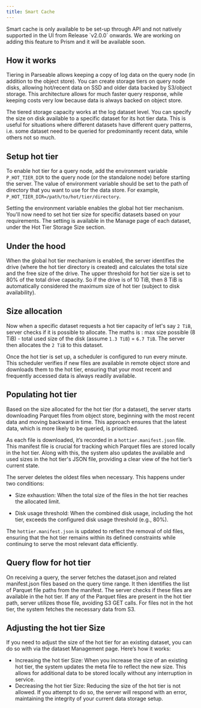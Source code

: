 ```yaml
---
title: Smart Cache
---
```


<Callout type="info">
Smart cache is only available to be set-up through API and not natively supported in the UI from Release `v2.0.0` onwards. We are working on adding this feature to Prism and it will be available soon.
</Callout>

## How it works

Tiering in Parseable allows keeping a copy of log data on the query node (in addition to the object store). You can create storage tiers on query node disks, allowing hot/recent data on SSD and older data backed by S3/object storage. This architecture allows for much faster query response, while keeping costs very low because data is always backed on object store.

The tiered storage capacity works at the log dataset level. You can specify the size on disk available to a specific dataset for its hot tier data. This is useful for situations where different datasets have different query patterns, i.e. some dataset need to be queried for predominantly recent data, while others not so much.

## Setup hot tier

To enable hot tier for a query node, add the environment variable `P_HOT_TIER_DIR` to the query node (or the standalone node) before starting the server. The value of environment variable should be set to the path of directory that you want to use for the data store. For example, `P_HOT_TIER_DIR=/path/to/hot/tier/directory`.

Setting the environment variable enables the global hot tier mechanism. You'll now need to set hot tier size for specific datasets based on your requirements. The setting is available in the Manage page of each dataset, under the Hot Tier Storage Size section.

## Under the hood

When the global hot tier mechanism is enabled, the server identifies the drive (where the hot tier directory is created) and calculates the total size and the free size of the drive. The upper threshold for hot tier size is set to 80% of the total drive capacity. So if the drive is of 10 TiB, then 8 TiB is automatically considered the maximum size of hot tier (subject to disk availability).

## Size allocation

Now when a specific dataset requests a hot tier capacity of let's say `2 TiB`, server checks if it is possible to allocate. The maths is : max size possible (8 TiB) - total used size of the disk (assume `1.3 TiB`) = `6.7 TiB`. The server then allocates the `2 TiB` to this dataset.

Once the hot tier is set up, a scheduler is configured to run every minute. This scheduler verifies if new files are available in remote object store and downloads them to the hot tier, ensuring that your most recent and frequently accessed data is always readily available.

## Populating hot tier

Based on the size allocated for the hot tier (for a dataset), the server starts downloading Parquet files from object store, beginning with the most recent data and moving backward in time. This approach ensures that the latest data, which is more likely to be queried, is prioritized.

As each file is downloaded, it’s recorded in a `hottier.manifest.json` file. This manifest file is crucial for tracking which Parquet files are stored locally in the hot tier. Along with this, the system also updates the available and used sizes in the hot tier's JSON file, providing a clear view of the hot tier’s current state.

The server deletes the oldest files when necessary. This happens under two conditions:

- Size exhaustion: When the total size of the files in the hot tier reaches the allocated limit.

- Disk usage threshold: When the combined disk usage, including the hot tier, exceeds the configured disk usage threshold (e.g., 80%).

The `hottier.manifest.json` is updated to reflect the removal of old files, ensuring that the hot tier remains within its defined constraints while continuing to serve the most relevant data efficiently.

## Query flow for hot tier

On receiving a query, the server fetches the dataset.json and related manifest.json files based on the query time range. It then identifies the list of Parquet file paths from the manifest. The server checks if these files are available in the hot tier. If any of the Parquet files are present in the hot tier path, server utilizes those file, avoiding S3 GET calls. For files not in the hot tier, the system fetches the necessary data from S3.

## Adjusting the hot tier Size
If you need to adjust the size of the hot tier for an existing dataset, you can do so with via the dataset Management page. Here’s how it works:

- Increasing the hot tier Size: When you increase the size of an existing hot tier, the system updates the meta file to reflect the new size. This allows for additional data to be stored locally without any interruption in service.
- Decreasing the hot tier Size: Reducing the size of the hot tier is not allowed. If you attempt to do so, the server will respond with an error, maintaining the integrity of your current data storage setup.